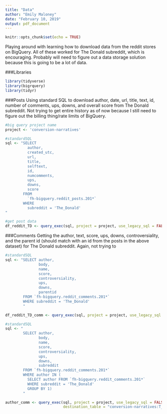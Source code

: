 ```yaml
---
title: "Data"
author: "Emily Maloney"
date: "February 10, 2019"
output: pdf_document
---
```


```r
knitr::opts_chunk$set(echo = TRUE)
```

Playing around with learning how to download data from the reddit stores on BigQuery. All of these worked for The Donald subreddit, which is encouraging. Probably will need to figure out a data storage solution because this is going to be a lot of data. 

###Libraries
```r
library(tidyverse)
library(bigrquery)
library(tidyr)
```

###Posts
Using standard SQL to download author, date, url, title, text, id, number of comments, ups, downs, and overall score from The Donald subreddit. Not trying to get entire history as of now because I still need to figure out the billing thing/rate limits of BigQuery. 

```r
#big query project name
project <- 'conversion-narratives'

#standardSQL
sql <- "SELECT
          author,
          created_utc,
          url,
          title,
          selftext,
          id,
          numcomments,
          ups,
          downs,
          score
        FROM
          `fh-bigquery.reddit_posts.201*`
        WHERE
          subreddit = 'The_Donald'
" 

#get post data
df_reddit_TD <- query_exec(sql, project = project, use_legacy_sql = FALSE)
```

###Comments
Getting the author, text, score, ups, downs, controversiality, and the parent id (should match with an id from the posts in the above dataset) for The Donald subreddit. Again, not trying to 
```r
#standardSQL
sql <- "SELECT author, 
               body, 
               name, 
               score,
               controversiality,
               ups,
               downs,
               parentid
        FROM `fh-bigquery.reddit_comments.201*` 
        WHERE subreddit = 'The_Donald'
        "

df_reddit_TD_comm <- query_exec(sql, project = project, use_legacy_sql = FALSE)
```

```r
#standardSQL
sql <- "
        SELECT author,
               body, 
               name, 
               score,
               controversiality,
               ups,
               downs,
               subreddit
        FROM `fh-bigquery.reddit_comments.201*`
        WHERE author IN (
          SELECT author FROM `fh-bigquery.reddit_comments.201*`
          WHERE subreddit = 'The_Donald'
          GROUP BY 1)
        "

author_comm <- query_exec(sql, project = project, use_legacy_sql = FALSE, 
                          destination_table = "conversion-narratives:T_D_Posts.T_D_Comments")

```

